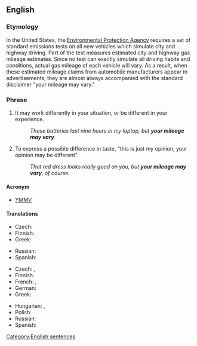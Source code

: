 ==English==

===Etymology===
In the United States, the [http://www.epa.gov Environmental Protection Agency] requires a set of standard emissions tests on all new vehicles which simulate city and highway driving. Part of the test measures estimated city and highway gas mileage estimates. Since no test can exactly simulate all driving habits and conditions, actual gas mileage of each vehicle will vary. As a result, when these estimated mileage claims from automobile manufacturers appear in advertisements, they are almost always accompanied with the standard disclaimer "your mileage may vary."

===Phrase===
{{head|en|phrase}}
# {{lb|en|idiomatic}} It may work differently in your situation, or be different in your experience.
#: ''Those batteries last nine hours in my laptop, but '''your mileage may vary'''.''
# {{lb|en|idiomatic}} To express a possible difference in taste, "this is just my opinion, your opinion may be different".
#: ''That red dress looks really good on you, but '''your mileage may vary''', of course.''

====Acronym====
* [[YMMV]]

====Translations====
{{trans-top|it may work differently for you}}
* Czech: {{t|cs|možná to máte jinak}}
* Finnish: {{t|fi|[[sinun]] [[tilanteesta|tilanteestasi]] [[en]] [[osaa]] [[sanoa]]}}
* Greek: {{t|el|ίσως να δουλεύει διαφορετικά για εσένα|sc=Grek}}
{{trans-mid}}
* Russian: {{t|ru|э́то мо́жет срабо́тать у тебя́ по-друго́му}}
* Spanish: {{t|es|podría funcionar diferentemente para ti}}
{{trans-bottom}}

{{trans-top|this is just my opinion}}
* Czech: {{t|cs|myslím si aspoň já}}, {{t|cs|proti gustu}}
* Finnish: {{t|fi|[[tämä]] [[on]] [[vain]] [[minun]] [[mielipide|mielipiteeni]]}}
* French: {{t+|fr|des goûts et des couleurs, on ne discute pas}}, {{t|fr|des goûts et des couleurs…}}
* German: {{t|de|meiner Meinung nach}}
* Greek: {{t|el|αυτή είναι απλά η γνώμη μου|sc=Grek}}
{{trans-mid}}
* Hungarian: {{t|hu|ízlések és pofonok}}, {{t|hu|kinek a pap, kinek a papné}}
* Polish: {{t|pl|to tylko moje zdanie}}
* Russian: {{t|ru|э́то то́лько моё мне́ние}}
* Spanish: {{t|es|es solo mi opinión}}
{{trans-bottom}}

[[Category:English sentences]]
